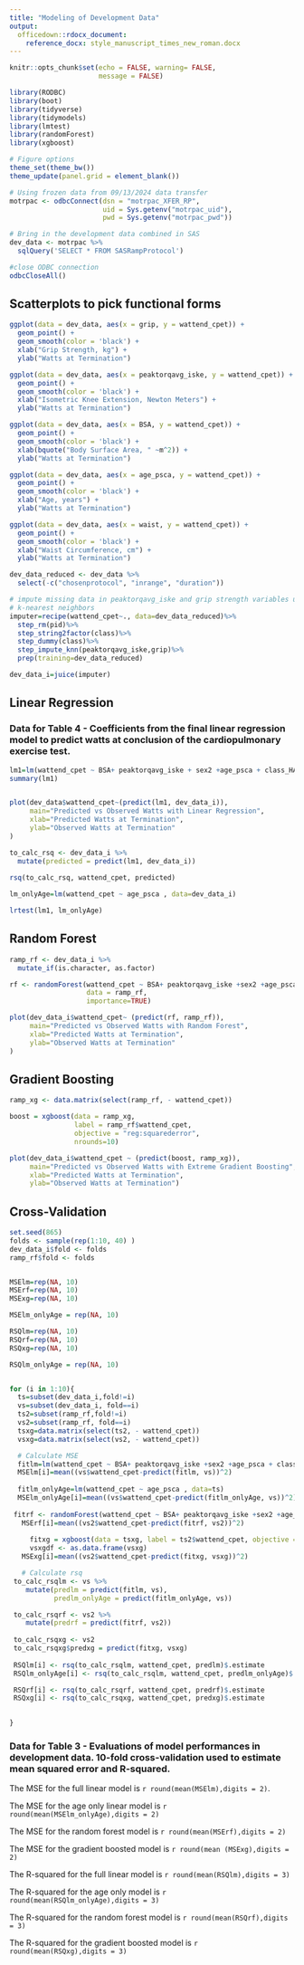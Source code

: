 ```yaml
---
title: "Modeling of Development Data"
output: 
  officedown::rdocx_document:
    reference_docx: style_manuscript_times_new_roman.docx
---
```


```r
knitr::opts_chunk$set(echo = FALSE, warning= FALSE, 
                      message = FALSE)
```

```r
library(RODBC)
library(boot)
library(tidyverse)
library(tidymodels)
library(lmtest)
library(randomForest)
library(xgboost)

# Figure options
theme_set(theme_bw())
theme_update(panel.grid = element_blank())
```

```r

# Using frozen data from 09/13/2024 data transfer
motrpac <- odbcConnect(dsn = "motrpac_XFER_RP",
                       uid = Sys.getenv("motrpac_uid"),
                       pwd = Sys.getenv("motrpac_pwd")) 

# Bring in the development data combined in SAS
dev_data <- motrpac %>%
  sqlQuery('SELECT * FROM SASRampProtocol')

#close ODBC connection
odbcCloseAll()
```

## Scatterplots to pick functional forms

```r

ggplot(data = dev_data, aes(x = grip, y = wattend_cpet)) +
  geom_point() + 
  geom_smooth(color = 'black') +
  xlab("Grip Strength, kg") + 
  ylab("Watts at Termination")

ggplot(data = dev_data, aes(x = peaktorqavg_iske, y = wattend_cpet)) +
  geom_point() + 
  geom_smooth(color = 'black') +
  xlab("Isometric Knee Extension, Newton Meters") + 
  ylab("Watts at Termination")

ggplot(data = dev_data, aes(x = BSA, y = wattend_cpet)) +
  geom_point() + 
  geom_smooth(color = 'black') +
  xlab(bquote("Body Surface Area, " ~m^2)) + 
  ylab("Watts at Termination")

ggplot(data = dev_data, aes(x = age_psca, y = wattend_cpet)) +
  geom_point() + 
  geom_smooth(color = 'black') +
  xlab("Age, years") + 
  ylab("Watts at Termination")

ggplot(data = dev_data, aes(x = waist, y = wattend_cpet)) +
  geom_point() + 
  geom_smooth(color = 'black') +
  xlab("Waist Circumference, cm") + 
  ylab("Watts at Termination")
```


\newpage

```r
dev_data_reduced <- dev_data %>%
  select(-c("chosenprotocol", "inrange", "duration"))

# impute missing data in peaktorqavg_iske and grip strength variables using
# k-nearest neighbors
imputer=recipe(wattend_cpet~., data=dev_data_reduced)%>%
  step_rm(pid)%>%
  step_string2factor(class)%>%
  step_dummy(class)%>%
  step_impute_knn(peaktorqavg_iske,grip)%>%
  prep(training=dev_data_reduced)

dev_data_i=juice(imputer)

```


## Linear Regression

### Data for Table 4 - Coefficients from the final linear regression model to predict watts at conclusion of the cardiopulmonary exercise test.

```r
lm1=lm(wattend_cpet ~ BSA+ peaktorqavg_iske + sex2 +age_psca + class_HARE + class_SED + waist + grip + hr, data=dev_data_i)
summary(lm1)


plot(dev_data$wattend_cpet~(predict(lm1, dev_data_i)), 
     main="Predicted vs Observed Watts with Linear Regression", 
     xlab="Predicted Watts at Termination", 
     ylab="Observed Watts at Termination"
)

to_calc_rsq <- dev_data_i %>%
  mutate(predicted = predict(lm1, dev_data_i))
  
rsq(to_calc_rsq, wattend_cpet, predicted)

lm_onlyAge=lm(wattend_cpet ~ age_psca , data=dev_data_i)

lrtest(lm1, lm_onlyAge)
```


\newpage

## Random Forest 

```r
ramp_rf <- dev_data_i %>% 
  mutate_if(is.character, as.factor)

rf <- randomForest(wattend_cpet ~ BSA+ peaktorqavg_iske +sex2 +age_psca + class_HARE+class_SED+waist +grip +hr,
                   data = ramp_rf,  
                   importance=TRUE)

plot(dev_data_i$wattend_cpet~ (predict(rf, ramp_rf)), 
     main="Predicted vs Observed Watts with Random Forest", 
     xlab="Predicted Watts at Termination", 
     ylab="Observed Watts at Termination"
)

```


\newpage

## Gradient Boosting 

```r
ramp_xg <- data.matrix(select(ramp_rf, - wattend_cpet))

boost = xgboost(data = ramp_xg, 
                label = ramp_rf$wattend_cpet, 
                objective = "reg:squarederror", 
                nrounds=10)

plot(dev_data_i$wattend_cpet ~ (predict(boost, ramp_xg)), 
     main="Predicted vs Observed Watts with Extreme Gradient Boosting", 
     xlab="Predicted Watts at Termination", 
     ylab="Observed Watts at Termination")

```


\newpage

## Cross-Validation

```r

set.seed(865)
folds <- sample(rep(1:10, 40) )
dev_data_i$fold <- folds
ramp_rf$fold <- folds


MSElm=rep(NA, 10)
MSErf=rep(NA, 10)
MSExg=rep(NA, 10)

MSElm_onlyAge = rep(NA, 10)

RSQlm=rep(NA, 10)
RSQrf=rep(NA, 10)
RSQxg=rep(NA, 10)

RSQlm_onlyAge = rep(NA, 10)


for (i in 1:10){
  ts=subset(dev_data_i,fold!=i)
  vs=subset(dev_data_i, fold==i)
  ts2=subset(ramp_rf,fold!=i)
  vs2=subset(ramp_rf, fold==i)
  tsxg=data.matrix(select(ts2, - wattend_cpet))
  vsxg=data.matrix(select(vs2, - wattend_cpet))

  # Calculate MSE
  fitlm=lm(wattend_cpet ~ BSA+ peaktorqavg_iske +sex2 +age_psca + class_HARE+class_SED +waist+ grip+ hr, data=ts)
  MSElm[i]=mean((vs$wattend_cpet-predict(fitlm, vs))^2)
  
  fitlm_onlyAge=lm(wattend_cpet ~ age_psca , data=ts)
  MSElm_onlyAge[i]=mean((vs$wattend_cpet-predict(fitlm_onlyAge, vs))^2)
  
 fitrf <- randomForest(wattend_cpet ~ BSA+ peaktorqavg_iske +sex2 +age_psca + class_HARE+class_SED+waist +grip +hr, data=ts2,  importance=TRUE,)
   MSErf[i]=mean((vs2$wattend_cpet-predict(fitrf, vs2))^2)
  
     fitxg = xgboost(data = tsxg, label = ts2$wattend_cpet, objective = "reg:squarederror", nrounds=10, verbose=0)
     vsxgdf <- as.data.frame(vsxg)
   MSExg[i]=mean((vs2$wattend_cpet-predict(fitxg, vsxg))^2)

   # Calculate rsq
 to_calc_rsqlm <- vs %>%
    mutate(predlm = predict(fitlm, vs),
           predlm_onlyAge = predict(fitlm_onlyAge, vs))

 to_calc_rsqrf <- vs2 %>%          
    mutate(predrf = predict(fitrf, vs2))
 
 to_calc_rsqxg <- vs2
 to_calc_rsqxg$predxg = predict(fitxg, vsxg)
  
 RSQlm[i] <- rsq(to_calc_rsqlm, wattend_cpet, predlm)$.estimate
 RSQlm_onlyAge[i] <- rsq(to_calc_rsqlm, wattend_cpet, predlm_onlyAge)$.estimate

 RSQrf[i] <- rsq(to_calc_rsqrf, wattend_cpet, predrf)$.estimate
 RSQxg[i] <- rsq(to_calc_rsqxg, wattend_cpet, predxg)$.estimate

 
}


```

### Data for Table 3 - Evaluations of model performances in development data. 10-fold cross-validation used to estimate mean squared error and R-squared.

The MSE for the full linear model is `r round(mean(MSElm),digits = 2)`.

The MSE for the age only linear model is `r round(mean(MSElm_onlyAge),digits = 2)`

The MSE for the random forest model is `r round(mean(MSErf),digits = 2)`

The MSE for the gradient boosted model is `r round(mean (MSExg),digits = 2)`


The R-squared for the full linear model is `r round(mean(RSQlm),digits = 3)`

The R-squared for the age only model is `r round(mean(RSQlm_onlyAge),digits = 3)`

The R-squared for the random forest model is `r round(mean(RSQrf),digits = 3)`

The R-squared for the gradient boosted model is `r round(mean(RSQxg),digits = 3)`